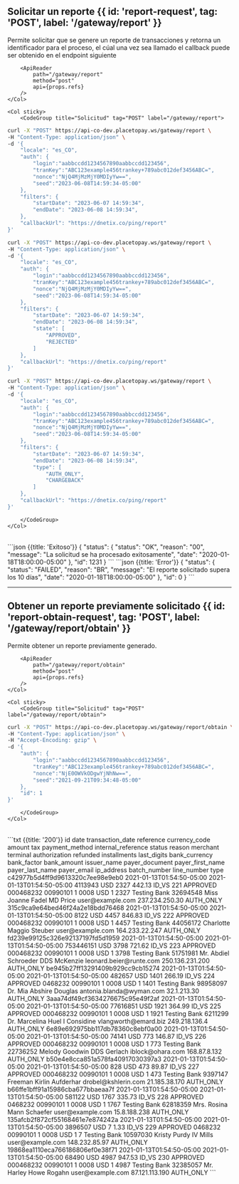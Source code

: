 
## Solicitar un reporte {{ id: 'report-request', tag: 'POST', label: '/gateway/report' }}

<Row>
    <Col>
        Permite solicitar que se genere un reporte de transacciones y retorna un identificador para el proceso, el cúal una vez sea llamado el callback puede ser obtenido en el endpoint siguiente

        <ApiReader
            path="/gateway/report"
            method="post"
            api={props.refs}
        />
    </Col>

    <Col sticky>
        <CodeGroup title="Solicitud" tag="POST" label="/gateway/report">
```bash {{ title: 'Básico' }}
curl -X "POST" https://api-co-dev.placetopay.ws/gateway/report \
-H "Content-Type: application/json" \
-d '{
    "locale": "es_CO",
    "auth": {
        "login":"aabbccdd1234567890aabbccdd123456",
        "tranKey":"ABC123example456trankey+789abc012def3456ABC=",
        "nonce":"NjQ4MjMzMjY0MDIyYw==",
        "seed":"2023-06-08T14:59:34-05:00"
    },
    "filters": {
        "startDate": "2023-06-07 14:59:34",
        "endDate": "2023-06-08 14:59:34",
    },
    "callbackUrl": "https://dnetix.co/ping/report"
}'
```
```bash {{ title: 'Con estado' }}
curl -X "POST" https://api-co-dev.placetopay.ws/gateway/report \
-H "Content-Type: application/json" \
-d '{
    "locale": "es_CO",
    "auth": {
        "login":"aabbccdd1234567890aabbccdd123456",
        "tranKey":"ABC123example456trankey+789abc012def3456ABC=",
        "nonce":"NjQ4MjMzMjY0MDIyYw==",
        "seed":"2023-06-08T14:59:34-05:00"
    },
    "filters": {
        "startDate": "2023-06-07 14:59:34",
        "endDate": "2023-06-08 14:59:34",
        "state": [
            "APPROVED",
            "REJECTED"
        ]
    },
    "callbackUrl": "https://dnetix.co/ping/report"
}'
```
```bash {{ title: 'Con tipo' }}
curl -X "POST" https://api-co-dev.placetopay.ws/gateway/report \
-H "Content-Type: application/json" \
-d '{
    "locale": "es_CO",
    "auth": {
        "login":"aabbccdd1234567890aabbccdd123456",
        "tranKey":"ABC123example456trankey+789abc012def3456ABC=",
        "nonce":"NjQ4MjMzMjY0MDIyYw==",
        "seed":"2023-06-08T14:59:34-05:00"
    },
    "filters": {
        "startDate": "2023-06-07 14:59:34",
        "endDate": "2023-06-08 14:59:34",
        "type": [
            "AUTH_ONLY",
            "CHARGEBACK"
        ]
    },
    "callbackUrl": "https://dnetix.co/ping/report"
}'
```
        </CodeGroup>
    </Col>
</Row>

<Row>
    <Col>
        <ApiReader
            path="/gateway/report"
            method="post"
            type="response"
            api={props.refs}
        />
    </Col>
    <Col sticky>
        <br />
        <CodeGroup title="Respuesta">
```json {{title: 'Exitoso'}}
{
    "status": {
        "status": "OK",
        "reason": "00",
        "message": "La solicitud se ha procesado exitosamente",
        "date": "2020-01-18T18:00:00-05:00"
    },
    "id": 1231
}
```
```json {{title: 'Error'}}
{
    "status": {
    "status": "FAILED",
    "reason": "BR",
    "message": "El reporte solicitado supera los 10 días",
    "date": "2020-01-18T18:00:00-05:00"
    },
    "id": 0
}
```
        </CodeGroup>
    </Col>
</Row>

---

## Obtener un reporte previamente solicitado {{ id: 'report-obtain-request', tag: 'POST', label: '/gateway/report/obtain' }}

<Row>
    <Col>
        Permite obtener un reporte previamente generado.
            
        <ApiReader
            path="/gateway/report/obtain"
            method="post"
            api={props.refs}
        />
    </Col>

    <Col sticky>
        <CodeGroup title="Solicitud" tag="POST" label="/gateway/report/obtain">
```bash {{ title: 'cURL' }}
curl -X "POST" https://api-co-dev.placetopay.ws/gateway/report/obtain \
-H "Content-Type: application/json" \
-H "Accept-Encoding: gzip" \
-d '{
    "auth": {
        "login":"aabbccdd1234567890aabbccdd123456",
        "tranKey":"ABC123example456trankey+789abc012def3456ABC=",
        "nonce":"NjE0OWVkODgwYjNhNw==",
        "seed":"2021-09-21T09:34:48-05:00"
    },
    "id": 1
}'
```
        </CodeGroup>
    </Col>
</Row>

<Row>
    <Col>
        <ApiReader
            path="/gateway/report/obtain"
            method="post"
            type="response"
            api={props.refs}
        />
    </Col>
    <Col sticky>
        <br />
        <CodeGroup title="Respuesta">
```txt {{title: '200'}}
id	date transaction_date		reference	currency_code		amount tax payment_method	internal_reference	 status		reason merchant		terminal	 authorization refunded		installments	 last_digits	 bank_currency bank_factor bank_amount issuer_name payer_document	payer_first_name payer_last_name payer_email ip_address	batch_number line_number	 type
c42977b5d4ff9d9613320c7ee98e9eb0		2021-01-13T01:54:50-05:00	2021-01-13T01:54:50-05:00		4113943		USD		2327	 442.13		ID_VS	221	APPROVED		 000468232	00990101				1 0008		USD		1	2327 Testing Bank		32694548	 Miss Joanne Fadel MD	Price		user@example.com 237.234.250.30	 AUTH_ONLY
315c9ca9e64bed46f24a2e18bdd76468		2021-01-13T01:54:50-05:00	2021-01-13T01:54:50-05:00		8122	 USD	 4457	846.83	 ID_VS 222 APPROVED			 000468232 00990101				 1		0008	 USD	 1 4457		Testing Bank	 44056172	Charlotte Maggio Steuber user@example.com	 164.233.22.247		AUTH_ONLY
fd239e99125c326e92137197fd5d1959		2021-01-13T01:54:50-05:00	2021-01-13T01:54:50-05:00		753446151	USD	3798 721.62	ID_VS		223		APPROVED			 000468232		00990101			1	 0008	USD	1		3798	 Testing Bank	51751981 Mr. Abdiel Schroeder DDS		McKenzie	 leonard.beier@runte.com	 250.136.231.200	 AUTH_ONLY		 
be945b27ff13291409b929cc9cb15274		2021-01-13T01:54:50-05:00	2021-01-13T01:54:50-05:00		482657 USD 1401		266.19 ID_VS	 224	 APPROVED			 0468232	 00990101			 1	0008 USD 1	 1401	Testing Bank 98958097		Dr. Mia Abshire		Douglas		antonia.blanda@wyman.com	 32.1.213.30		AUTH_ONLY		 
3aaa74df49cf3634276675c95e49f2af		2021-01-13T01:54:50-05:00	2021-01-13T01:54:50-05:00		77616851	 USD	 1921	364.99	 ID_VS 225 APPROVED			 000468232 00990101				 1		0008	 USD	 1 1921		Testing Bank	 6211299	 Dr. Marcelina Huel I	Considine		vlangworth@emard.biz	 249.218.136.4		AUTH_ONLY		 
6e89e692975bb117db78360c8ebf0a00		2021-01-13T01:54:50-05:00	2021-01-13T01:54:50-05:00		74141	USD	773	146.87	 ID_VS 226 APPROVED				 000468232 00990101				 1		0008	 USD	 1 773 Testing Bank		22736252	 Melody Goodwin DDS		Gerlach		iblock@ohara.com	 168.87.8.132		AUTH_ONLY	 
b50e4e8cca851a578fa40917030397a3		2021-01-13T01:54:50-05:00	2021-01-13T01:54:50-05:00		828		USD		473		89.87	ID_VS		227		APPROVED			 000468232		00990101			1	 0008	USD	1		473		Testing Bank	 9397147	 Freeman Kirlin		Aufderhar	drobel@kshlerin.com	21.185.38.170		AUTH_ONLY			 
b66ffe1bff91a15986cba677bbaeaa7f		2021-01-13T01:54:50-05:00	2021-01-13T01:54:50-05:00		581122 USD 1767		335.73 ID_VS	 228	 APPROVED			 0468232	 00990101			 1	0008 USD 1	 1767	Testing Bank 62818359		Mrs. Rosina Mann	 Schaefer	user@example.com	15.8.188.238		AUTH_ONLY
135afcb2f872cf55168461e7e874242a		2021-01-13T01:54:50-05:00	2021-01-13T01:54:50-05:00		3896507		USD		7	1.33 ID_VS	 229	 APPROVED			 0468232	 00990101			 1	0008 USD 1	 7 Testing Bank		10597030	 Kristy Purdy IV	 Mills user@example.com 148.232.85.97		AUTH_ONLY
19868ea1110eca766186806ef0e38f71		2021-01-13T01:54:50-05:00	2021-01-13T01:54:50-05:00		68490	USD	4987 947.53	ID_VS		230		APPROVED			 000468232		00990101			1	 0008	USD	1		4987	 Testing Bank	32385057 Mr. Harley Howe Rogahn	user@example.com 87.121.113.190	 AUTH_ONLY
```
        </CodeGroup>
    </Col>
</Row>